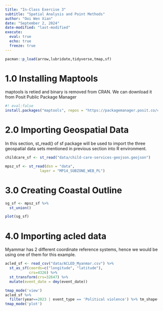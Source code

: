 ```yaml
---
title: "In-Class Exercise 3"
subtitle: "Spatial Analysis and Point Methods"
author: "Ooi Wen Xian"
date: "September 2, 2024"
date-modified: "last-modified"
execute: 
  eval: true
  echo: true
  freeze: true
---
```

```r
pacman::p_load(arrow,lubridate,tidyverse,tmap,sf)
```

# 1.0 Installing Maptools
maptools is retied and binary is removed from CRAN. We can download it from Posit Public Package Manager
```r
#! eval:false
install.packages("maptools", repos = "https://packagemanager.posit.co/cran/2023-10-13")
```
# 2.0 Importing Geospatial Data
In this section, st_read() of sf package will be used to import the three geospatial data sets mentioned in previous section into R environment.

```r
childcare_sf <- st_read("data/child-care-services-geojson.geojson")
```

```r
mpsz_sf <- st_read(dsn = "data", 
                layer = "MP14_SUBZONE_WEB_PL")
```
# 3.0 Creating Coastal Outline
```r
sg_sf <- mpsz_sf %>%
  st_union()

plot(sg_sf)
```
# 4.0 Importing acled data
Myammar has 2 different coordinate reference systems, hence we would be using one of them for this example.
```r
acled_sf <- read_csv("data/ACLED_Myanmar.csv") %>%
  st_as_sf(coords=c("longitude", "latitude"),
           crs=4326) %>%
  st_transform(crs=32647) %>%
  mutate(event_date = dmy(event_date))
```
```r
tmap_mode('view')
acled_sf %>% 
  filter(year==2023 | event_type == 'Political violence') %>% tm_shape+tm_dots()
tmap_mode('plot')
```